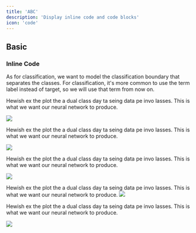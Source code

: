 ```yaml
---
title: 'ABC'
description: 'Display inline code and code blocks'
icon: 'code'
---
```


## Basic

### Inline Code

As for classification, we want to model the classification boundary that separates
the classes. For classification, it's more common to use the term label instead of
target, so we will use that term from now on.

Hewish ex the plot the a dual class day ta seing data pe invo lasses.
This is what we want our neural network to produce.

![](https://res.cloudinary.com/db3qe7k73/image/upload/v1725250150/47w_xms7ik.jpg)

Hewish ex the plot the a dual class day ta seing data pe invo lasses.
This is what we want our neural network to produce.

![](https://res.cloudinary.com/db3qe7k73/image/upload/v1725250174/44w_nkozwr.jpg)

Hewish ex the plot the a dual class day ta seing data pe invo lasses.
This is what we want our neural network to produce.

![](https://res.cloudinary.com/db3qe7k73/image/upload/v1725250175/42w_c4rhs1.jpg)

Hewish ex the plot the a dual class day ta seing data pe invo lasses.
This is what we want our neural network to produce.
![](https://res.cloudinary.com/db3qe7k73/image/upload/v1725250174/45w_ggwi6f.jpg)

Hewish ex the plot the a dual class day ta seing data pe invo lasses.
This is what we want our neural network to produce.

![](https://res.cloudinary.com/db3qe7k73/image/upload/v1725250174/46w_bi2exw.jpg)